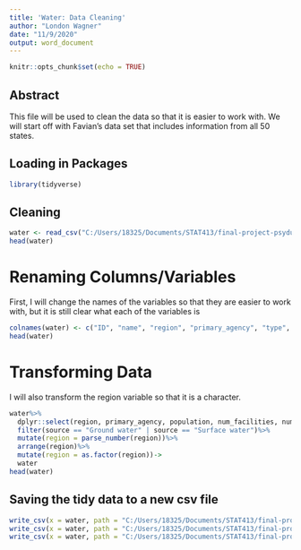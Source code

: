 ```yaml
---
title: 'Water: Data Cleaning'
author: "London Wagner"
date: "11/9/2020"
output: word_document
---
```


```r
knitr::opts_chunk$set(echo = TRUE)
```

## Abstract
This file will be used to clean the data so that it is easier to work with. We will start off with Favian's data set that includes information from all 50 states.

## Loading in Packages

```r
library(tidyverse)
```


## Cleaning

```r
water <- read_csv("C:/Users/18325/Documents/STAT413/final-project-psyduck/data/Raw_Data/water_system_summary (All states).csv")
head(water)
```

# Renaming Columns/Variables
First, I will change the names of the variables so that they are easier to work with, but it is still clear what each of the variables is

```r
colnames(water) <- c("ID", "name", "region", "primary_agency", "type", "population", "cities_served", "counties_served", "num_facilities", "num_violations", "num_site_visits", "zip", "city_name", "source")
head(water)
```
# Transforming Data
I will also transform the region variable so that it is a character.

```r
water%>%
  dplyr::select(region, primary_agency, population, num_facilities, num_violations, num_site_visits, source)%>%
  filter(source == "Ground water" | source == "Surface water")%>%
  mutate(region = parse_number(region))%>%
  arrange(region)%>%
  mutate(region = as.factor(region))->
  water
head(water)
```
## Saving the tidy data to a new csv file

```r
write_csv(x = water, path = "C:/Users/18325/Documents/STAT413/final-project-psyduck/data/Tidy_Data/tidy_water.csv")
write_csv(x = water, path = "C:/Users/18325/Documents/STAT413/final-project-psyduck/output/tidy_water.csv")
write_csv(x = water, path = "C:/Users/18325/Documents/STAT413/final-project-psyduck/app/data/tidy_water.csv")
```


